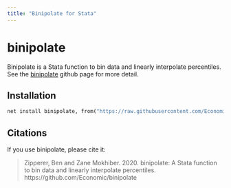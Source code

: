 ```yaml
---
title: "Binipolate for Stata"
---
```


# binipolate

Binipolate is a Stata function to bin data and linearly interpolate percentiles. See the [binipolate](https://github.com/Economic/binipolate) github page for more detail.

## Installation

``` stata
net install binipolate, from("https://raw.githubusercontent.com/Economic/binipolate/master/")
```

## Citations

If you use binipolate, please cite it:

> Zipperer, Ben and Zane Mokhiber. 2020. binipolate: A Stata function to bin data and linearly interpolate percentiles. https://github.com/Economic/binipolate
